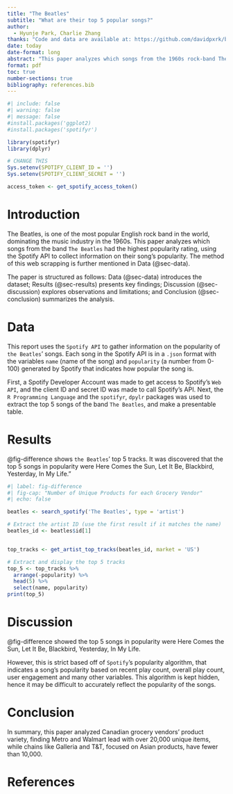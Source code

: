 ```yaml
---
title: "The Beatles"
subtitle: "What are their top 5 popular songs?"
author: 
  - Hyunje Park, Charlie Zhang
thanks: "Code and data are available at: https://github.com/davidpxrk/beatles-top-5-songs"
date: today
date-format: long
abstract: "This paper analyzes which songs from the 1960s rock-band The Beatles had the highest rating in the United States, using the popularity rating extracted from the Spotify API. It was discovered that the top 5 songs in popularity were Here Comes the Sun, Let It Be, Blackbird, Yesterday, In My Life."
format: pdf
toc: true
number-sections: true
bibliography: references.bib
---
```


```r
#| include: false
#| warning: false
#| message: false
#install.packages('ggplot2)
#install.packages('spotifyr')

library(spotifyr)
library(dplyr)

# CHANGE THIS
Sys.setenv(SPOTIFY_CLIENT_ID = '')
Sys.setenv(SPOTIFY_CLIENT_SECRET = '')

access_token <- get_spotify_access_token()
```

\newpage

# Introduction

The Beatles, is one of the most popular English rock band in the world, dominating the music industry in the 1960s. This paper analyzes which songs from the band `The Beatles` had the highest popularity rating, using the Spotify API to collect information on their song's popularity. The method of this web scrapping is further mentioned in Data (@sec-data).

The paper is structured as follows: Data (@sec-data) introduces the dataset; Results (@sec-results) presents key findings; Discussion (@sec-discussion) explores observations and limitations; and Conclusion (@sec-conclusion) summarizes the analysis.

# Data {#sec-data}

This report uses the `Spotify API` to gather information on the popularity of `the Beatles`' songs. Each song in the Spotify API is in a `.json` format with the variables `name` (name of the song) and `popularity` (a number from 0-100) generated by Spotify that indicates how popular the song is.

First, a Spotify Developer Account was made to get access to Spotify's `Web API`, and the client ID and secret ID was made to call Spotify's API. Next, the `R Programming Language` and the `spotifyr`, `dpylr` packages was used to extract the top 5 songs of the band `The Beatles`, and make a presentable table.


# Results {#sec-results}

@fig-difference shows `the Beatles`' top 5 tracks. It was discovered that the top 5 songs in popularity were Here Comes the Sun, Let It Be, Blackbird, Yesterday, In My Life."

```r
#| label: fig-difference
#| fig-cap: "Number of Unique Products for each Grocery Vendor"
#| echo: false

beatles <- search_spotify('The Beatles', type = 'artist')

# Extract the artist ID (use the first result if it matches the name)
beatles_id <- beatles$id[1]


top_tracks <- get_artist_top_tracks(beatles_id, market = 'US')

# Extract and display the top 5 tracks
top_5 <- top_tracks %>%
  arrange(-popularity) %>%
  head(5) %>%
  select(name, popularity)
print(top_5)

```

\newpage

# Discussion {#sec-discussion}

@fig-difference showed the top 5 songs in popularity were Here Comes the Sun, Let It Be, Blackbird, Yesterday, In My Life. 

However, this is strict based off of `Spotify`'s popularity algorithm, that indicates a song's popularity based on recent play count, overall play count, user engagement and many other variables. This algorithm is kept hidden, hence it may be difficult to accurately reflect the popularity of the songs.


# Conclusion {#sec-conclusion}

In summary, this paper analyzed Canadian grocery vendors' product variety, finding Metro and Walmart lead with over 20,000 unique items, while chains like Galleria and T&T, focused on Asian products, have fewer than 10,000.


\newpage

# References
